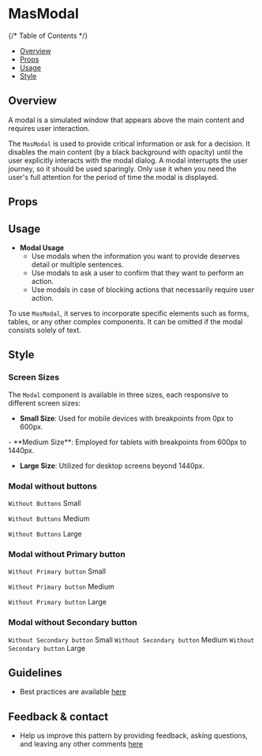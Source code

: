 
<Meta of={MasModalStories} />

# MasModal

{/* Table of Contents */}

- [Overview](#overview)
- [Props](#props)
- [Usage](#usage)
- [Style](#style)


## Overview
A modal is a simulated window that appears above the main content and requires user interaction.

The `MasModal` is used to provide critical information or ask for a decision.
 It disables the main content (by a black background with opacity) until the user explicitly interacts with the modal dialog. 
A modal interrupts the user journey, so it should be used sparingly. Only use it when you need the user's full attention for the period of time the modal is displayed.
<Canvas >
    <div>
        <Story of={MasModalStories.Default} />
    </div>
</Canvas>

## Props

<Controls />

## Usage
- **Modal Usage**
  - Use modals when the information you want to provide deserves detail or multiple sentences.
  - Use modals to ask a user to confirm that they want to perform an action.
  - Use modals in case of blocking actions that necessarily require user action.



To use `MasModal`, it serves to incorporate specific elements such as forms, tables, or any other complex components.
 It can be omitted if the modal consists solely of text.

## Style

### Screen Sizes

The `Modal` component is available in three sizes, each responsive to different screen sizes:

- **Small Size**: Used for mobile devices with breakpoints from 0px to 600px.
<Canvas>
 <Story of={MasModalStories.Modal_Small} />
</Canvas>
- **Medium Size**: Employed for tablets with breakpoints from 600px to 1440px.
<Canvas>
 <Story of={MasModalStories.Modal_Medium} />
</Canvas>

- **Large Size**: Utilized for desktop screens beyond 1440px.
 <Canvas>
 <Story of={MasModalStories.Modal_Large} />
</Canvas>




### Modal without buttons

`Without Buttons` Small
<Canvas>
 <Story of={MasModalStories.Modal_WithoutButtonsSmall} />
</Canvas>

`Without Buttons` Medium
<Canvas>
 <Story of={MasModalStories.Modal_WithoutButtonsMedium} />
</Canvas>

`Without Buttons` Large
<Canvas>
 <Story of={MasModalStories.Modal_WithoutButtonsLarge} />
</Canvas>

### Modal without Primary button
`Without Primary button` Small 
<Canvas>
 <Story of={MasModalStories.WithoutButtonPrimary_S} />
</Canvas>

`Without Primary button` Medium 
<Canvas>
 <Story of={MasModalStories.WithoutButtonPrimary_M} />
</Canvas>

`Without Primary button`  Large 
<Canvas>
 <Story of={MasModalStories.WithoutButtonPrimary_L} />
</Canvas>

### Modal without Secondary button

`Without Secondary button` Small
<Canvas>
 <Story of={MasModalStories.Modal_WithoutButtonSecondary_S} />
</Canvas>
`Without Secondary button` Medium
<Canvas>
 <Story of={MasModalStories.Modal_WithoutButtonSecondary_M} />
</Canvas>
`Without Secondary button` Large
<Canvas>
 <Story of={MasModalStories.Modal_WithoutButtonSecondary_L} />
</Canvas>


## Guidelines

- Best practices are available [here](https://zeroheight.com/9b39bb2a0/p/928b40-modal/b/75c0d1)

## Feedback & contact

- Help us improve this pattern by providing feedback, asking questions, and leaving any other comments [here](https://github.com/bouygues-construction/design-system-bycn/issues/new)

